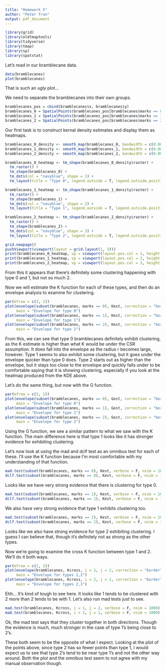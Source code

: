 ```yaml
---
title: "Homework 5"
author: "Peter Tran"
output: pdf_document
---
```


```r
library(grid)
library(oldtmaptools)
library(tidyverse)
library(tmap)
library(sp)
library(spatstat)
```

Let's read in our bramblecane data.

```r
data(bramblecanes)
plot(bramblecanes)
```

That is such an _ugly_ plot...

We need to separate the bramblecanes into their own groups.

```r
bramblecanes_pos = cbind(bramblecanes$x, bramblecanes$y)
bramblecanes_0 = SpatialPoints(bramblecanes_pos[bramblecanes$marks == 0,])
bramblecanes_1 = SpatialPoints(bramblecanes_pos[bramblecanes$marks == 1,])
bramblecanes_2 = SpatialPoints(bramblecanes_pos[bramblecanes$marks == 2,])
```


Our first task is to construct kernal density estimates and display them as heatmaps.

```r
bramblecanes_0_density <- smooth_map(bramblecanes_0, bandwidth = c(0.00005, 0.00005))
bramblecanes_1_density <- smooth_map(bramblecanes_1, bandwidth = c(0.00005, 0.00005))
bramblecanes_2_density <- smooth_map(bramblecanes_2, bandwidth = c(0.00005, 0.00005))

bramblecanes_0_heatmap <- tm_shape(bramblecanes_0_density$raster) +
  tm_raster() +
  tm_shape(bramblecanes_0) +
  tm_dots(col = "navyblue", shape = 1) +
  tm_layout(title = "Type 0", legend.outside = T, legend.outside.position = "bottom")

bramblecanes_1_heatmap <- tm_shape(bramblecanes_1_density$raster) +
  tm_raster() +
  tm_shape(bramblecanes_1) +
  tm_dots(col = "navyblue", shape = 2) +
  tm_layout(title = "Type 1", legend.outside = T, legend.outside.position = "bottom")

bramblecanes_2_heatmap <- tm_shape(bramblecanes_2_density$raster) +
  tm_raster() +
  tm_shape(bramblecanes_2) +
  tm_dots(col = "navyblue", shape = 3) +
  tm_layout(title = "Type 2", legend.outside = T, legend.outside.position = "bottom")

grid.newpage()
pushViewport(viewport(layout = grid.layout(1, 3)))
print(bramblecanes_0_heatmap, vp = viewport(layout.pos.col = 1, height = 5))
print(bramblecanes_1_heatmap, vp = viewport(layout.pos.col = 2, height = 5))
print(bramblecanes_2_heatmap, vp = viewport(layout.pos.col = 3, height = 5))
```

From this it appears that there's definitely some clustering happening with type 0 and 1, but not so much 2.

Now we will estimate the K function for each of these types, and then do an envelope analysis to examine for clustering.

```r
par(mfrow = c(3, 1))
plot(envelope(subset(bramblecanes, marks == 0), Kest, correction = "border", nsim = 1000),
     main = "Envelope for type 0")
plot(envelope(subset(bramblecanes, marks == 1), Kest, correction = "border", nsim = 1000),
     main = "Envelope for type 1")
plot(envelope(subset(bramblecanes, marks == 2), Kest, correction = "border", nsim = 1000),
     main = "Envelope for type 2")
```

From this, we can see that type 0 bramblecanes definitely exhibit clustering, as the K estimate is higher than what K would be under the CSR assumption. It does fall into the envelope as the radius r becomes large, however. Type 1 seems to also exhibit some clustering, but it goes under the envelope quicker than type 0 does. Type 2 starts out as higher than the envelope, but it stays too close to the envelope and quickly falls under to be comfortable saying that it is showing clustering, especially if you look at the heatmap produced from the KDE above.

Let's do the same thing, but now with the G function.

```r
par(mfrow = c(3, 1))
plot(envelope(subset(bramblecanes, marks == 0), Gest, correction = "border", nsim = 1000),
     main = "Envelope for type 0")
plot(envelope(subset(bramblecanes, marks == 1), Gest, correction = "border", nsim = 1000),
     main = "Envelope for type 1")
plot(envelope(subset(bramblecanes, marks == 2), Gest, correction = "border", nsim = 1000),
     main = "Envelope for type 2")
```

Using the G function, we see a similar pattern to what we saw with the K function. The main difference here is that type 1 looks like it has stronger evidence for exhibiting clustering.

Let's now look at using the mad and dclf test as an omnibus test for each of these. I'll use the K function because I'm most comfortable with my understanding of that function.

```r
mad.test(subset(bramblecanes, marks == 0), Kest, verbose = F, nsim = 1000)
dclf.test(subset(bramblecanes, marks == 0), Kest, verbose = F, nsim = 1000)
```

Looks like we have very strong evidence that there is clustering for type 0.

```r
mad.test(subset(bramblecanes, marks == 1), Kest, verbose = F, nsim = 1000)
dclf.test(subset(bramblecanes, marks == 1), Kest, verbose = F, nsim = 1000)
```

We also have very strong evidence that type 1 exhibits clustering too.

```r
mad.test(subset(bramblecanes, marks == 2), Kest, verbose = F, nsim = 1000)
dclf.test(subset(bramblecanes, marks == 2), Kest, verbose = F, nsim = 1000)
```

Looks like we also have strong evidence for type 2 exhibiting clustering. I guess I can believe that, though it's definitely not as strong as the other types.

Now we're going to examine the cross K function between type 1 and 2. We'll do it both ways.

```r
par(mfrow = c(2, 1))
plot(envelope(bramblecanes, Kcross, i = 1, j = 2, correction = "border", nsim = 1000),
     main = "Envelope for types 1,2")
plot(envelope(bramblecanes, Kcross, i = 2, j = 1, correction = "border", nsim = 1000),
     main = "Envelope for types 2,1")
```

Ehh... It's kind of tough to see here. It looks like 1 tends to be clustered with 2 more than 2 tends to be with 1. Let's also run mad tests just to see.

```r
mad.test(bramblecanes, Kcross, i = 1, j = 2, verbose = F, nsim = 1000)
mad.test(bramblecanes, Kcross, i = 2, j = 1, verbose = F, nsim = 1000)
```

Ok, the mad test says that they cluster together in both directions. Though the evidence is much, much stronger in the case of type 1's being close to 2's.

These both seem to be the opposite of what I expect. Looking at the plot of the points above, since type 2 has so fewer points than type 1, I would expect us to see that type 2's tend to be near type 1's and not the other way around. Both the plot and the omnibus test seem to not agree with my manual observation though.
